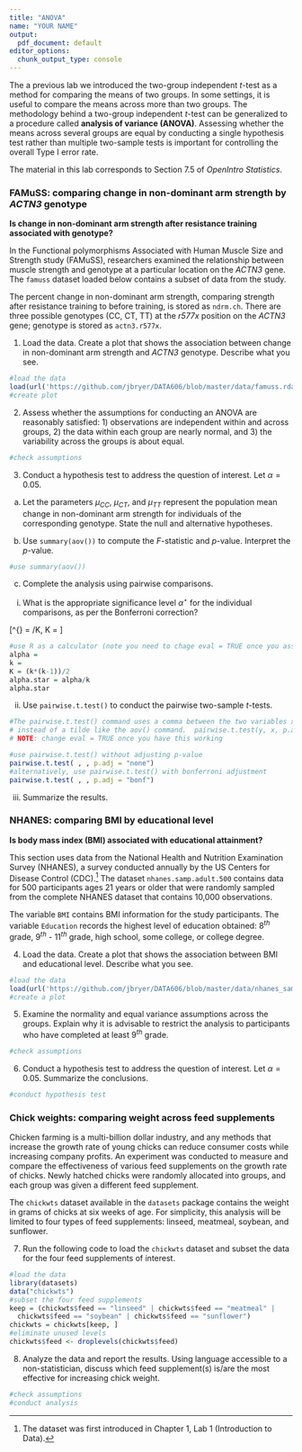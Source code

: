 ```yaml
---
title: "ANOVA"
name: "YOUR NAME"
output:
  pdf_document: default
editor_options: 
  chunk_output_type: console
---
```



The a previous lab we introduced the two-group independent $t$-test as a method for comparing the means of two groups. In some settings, it is useful to compare the means across more than two groups. The methodology behind a two-group independent $t$-test can be generalized to a procedure called **analysis of variance (ANOVA)**. Assessing whether the means across several groups are equal by conducting a single hypothesis test rather than multiple two-sample tests is important for controlling the overall Type I error rate. 

The material in this lab corresponds to Section 7.5 of *OpenIntro Statistics*.

### FAMuSS: comparing change in non-dominant arm strength by *ACTN3* genotype

**Is change in non-dominant arm strength after resistance training associated with genotype?**

In the Functional polymorphisms Associated with Human Muscle Size and Strength study (FAMuSS), researchers examined the relationship between muscle strength and genotype at a particular location on the *ACTN3* gene. The `famuss` dataset loaded below contains a subset of data from the study. 

The percent change in non-dominant arm strength, comparing strength after resistance training to before training, is stored as `ndrm.ch`. There are three possible genotypes (CC, CT, TT) at the *r577x* position on the *ACTN3* gene; genotype is stored as `actn3.r577x`.

1. Load the data. Create a plot that shows the association between change in non-dominant arm strength and *ACTN3* genotype. Describe what you see.

```r
#load the data
load(url('https://github.com/jbryer/DATA606/blob/master/data/famuss.rda?raw=true'))
#create plot
```




2. Assess whether the assumptions for conducting an ANOVA are reasonably satisfied: 1) observations are independent within and across groups, 2) the data within each group are nearly normal, and 3) the variability across the groups is about equal.

```r
#check assumptions
```




3. Conduct a hypothesis test to address the question of interest. Let $\alpha = 0.05$.

  a) Let the parameters $\mu_{CC}$, $\mu_{CT}$, and $\mu_{TT}$ represent the population mean change in non-dominant arm strength for individuals of the corresponding genotype. State the null and alternative hypotheses.




    
  b) Use `summary(aov())` to compute the $F$-statistic and $p$-value. Interpret the $p$-value.


```r
#use summary(aov())
```


    
  c) Complete the analysis using pairwise comparisons.
    
  i. What is the appropriate significance level $\alpha^{\star}$ for the individual comparisons, as per the Bonferroni correction?

\[\alpha^{\star} = \alpha/K, \text{where } K = \frac{k(k-1)}{2} \text{for $k$ groups}\]  
          
```r
#use R as a calculator (note you need to chage eval = TRUE once you assign the variables below)
alpha =
k =
K = (k*(k-1))/2
alpha.star = alpha/k
alpha.star
```  
        
  ii. Use `pairwise.t.test()` to conduct the pairwise two-sample $t$-tests.
        

```r
#The pairwise.t.test() command uses a comma between the two variables x and y, 
# instead of a tilde like the aov() command.  pairwise.t.test(y, x, p.adj = "")
# NOTE: change eval = TRUE once you have this working

#use pairwise.t.test() without adjusting p-value
pairwise.t.test( , , p.adj = "none")
#alternatively, use pairwise.t.test() with bonferroni adjustment
pairwise.t.test( , , p.adj = "bonf")
```        
        
  iii. Summarize the results.



        
### NHANES: comparing BMI by educational level

**Is body mass index (BMI) associated with educational attainment?**

This section uses data from the National Health and Nutrition Examination Survey (NHANES), a survey conducted annually by the US Centers for Disease Control (CDC).^[The dataset was first introduced in Chapter 1, Lab 1 (Introduction to Data).] The dataset `nhanes.samp.adult.500` contains data for 500 participants ages 21 years or older that were randomly sampled from the complete NHANES dataset that contains 10,000 observations.

The variable `BMI` contains BMI information for the study participants. The variable `Education` records the highest level of education obtained: 8$^{th}$ grade, 9$^{th}$ - 11$^{th}$ grade, high school, some college, or college degree.

4. Load the data. Create a plot that shows the association between BMI and educational level. Describe what you see.

```r
#load the data
load(url('https://github.com/jbryer/DATA606/blob/master/data/nhanes_samp_adult_500.rda?raw=true'))
#create a plot
```



5. Examine the normality and equal variance assumptions across the groups. Explain why it is advisable to restrict the analysis to participants who have completed at least $9^{th}$ grade.

```r
#check assumptions
```




6. Conduct a hypothesis test to address the question of interest. Let $\alpha = 0.05$. Summarize the conclusions.

```r
#conduct hypothesis test
```





### Chick weights: comparing weight across feed supplements

Chicken farming is a multi-billion dollar industry, and any methods that increase the growth rate of young chicks can reduce consumer costs while increasing company profits. An experiment was conducted to measure and compare the effectiveness of various feed supplements on the growth rate of chicks. Newly hatched chicks were randomly allocated into groups, and each group was given a different feed supplement. 

The `chickwts` dataset available in the `datasets` package contains the weight in grams of chicks at six weeks of age. For simplicity, this analysis will be limited to four types of feed supplements: linseed, meatmeal, soybean, and sunflower.


7. Run the following code to load the `chickwts` dataset and subset the data for the four feed supplements of interest.

```r
#load the data
library(datasets)
data("chickwts")
#subset the four feed supplements
keep = (chickwts$feed == "linseed" | chickwts$feed == "meatmeal" |
  chickwts$feed == "soybean" | chickwts$feed == "sunflower")
chickwts = chickwts[keep, ]
#eliminate unused levels
chickwts$feed <- droplevels(chickwts$feed)
```

8. Analyze the data and report the results. Using language accessible to a non-statistician, discuss which feed supplement(s) is/are the most effective for increasing chick weight.

```r
#check assumptions
#conduct analysis
```
